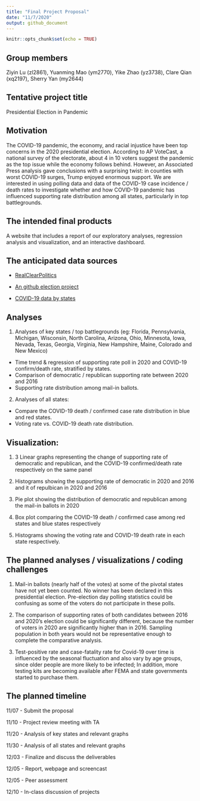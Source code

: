 ```yaml
---
title: "Final Project Proposal"
date: "11/7/2020"
output: github_document
---
```


```r
knitr::opts_chunk$set(echo = TRUE)
```

## Group members
Ziyin Lu (zl2861), Yuanming Mao (ym2770), Yike Zhao (yz3738), Clare Qian (xq2197), Sherry Yan (my2644)


## Tentative project title
Presidential Election in Pandemic


## Motivation
The COVID-19 pandemic, the economy, and racial injustice have been top concerns in the 2020 presidential election. According to AP VoteCast, a national survey of the electorate, about 4 in 10 voters suggest the pandemic as the top issue while the economy follows behind. However, an Associated Press analysis gave conclusions with a surprising twist: in counties with worst COVID-19 surges, Trump enjoyed enormous support. We are interested in using polling data and data of the COVID-19 case incidence / death rates to investigate whether and how COVID-19 pandemic has influenced supporting rate distribution among all states, particularly in top battlegrounds.


## The intended final products
A website that includes a report of our exploratory analyses, regression analysis and visualization, and an interactive dashboard.


## The anticipated data sources
* [RealClearPolitics](https://www.realclearpolitics.com/)

* [An github election project](https://electproject.github.io/)

* [COVID-19 data by states](https://www.realclearpolitics.com/coronavirus/country/united-states/)


## Analyses
1. Analyses of key states / top battlegrounds (eg: Florida, Pennsylvania, Michigan, Wisconsin, North Carolina, Arizona, Ohio, Minnesota, Iowa, Nevada, Texas, Georgia, Virginia, New Hampshire, Maine, Colorado and New Mexico)
- Time trend & regression of supporting rate poll in 2020 and COVID-19 confirm/death rate, stratified by states.
- Comparison of democratic / republican supporting rate between 2020 and 2016
- Supporting rate distribution among mail-in ballots.
  
2. Analyses of all states:
- Compare the COVID-19 death / confirmed case rate distribution in blue and red states.
- Voting rate vs. COVID-19 death rate distribution. 


## Visualization:
1. 3 Linear graphs representing the change of supporting rate of democratic and republican, and the COVID-19 confirmed/death rate respectively on the same panel

2. Histograms showing the supporting rate of democratic in 2020 and 2016 and it of repulbican in 2020 and 2016

3. Pie plot showing the distribution of democratic and republican among the mail-in ballots in 2020

4. Box plot comparing the COVID-19 death / confirmed case among red states and blue states respectively

5. Histograms showing the voting rate and COVID-19 death rate in each state respectively.


## The planned analyses / visualizations / coding challenges
1. Mail-in ballots (nearly half of the votes) at some of the pivotal states have not yet been counted. No winner has been declared in this presidential election. Pre-election day polling statistics could be confusing as some of the voters do not participate in these polls.

2. The comparison of supporting rates of both candidates between 2016 and 2020's election could be significantly different, because the number of voters in 2020 are significantly higher than in 2016. Sampling population in both years would not be representative enough to complete the comparative analysis.

3. Test-positive rate and case-fatality rate for Covid-19 over time is influenced by the seasonal fluctuation and also vary by age groups, since older people are more likely to be infected; In addition, more testing kits are becoming  available after FEMA and state governments started to purchase them. 


## The planned timeline
11/07 - Submit the proposal

11/10 - Project review meeting with TA

11/20 - Analysis of key states and relevant graphs

11/30 - Analysis of all states and relevant graphs

12/03 - Finalize and discuss the deliverables

12/05 - Report, webpage and screencast

12/05 - Peer assessment

12/10 - In-class discussion of projects


